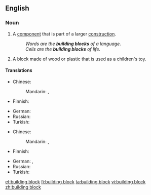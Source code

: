 ==English==

===Noun===
{{en-noun|head=[[building]] [[block]]}}

# A [[component]] that is part of a larger [[construction]].
#: ''Words are the '''building blocks''' of a language.''
#: ''Cells are the '''building blocks''' of life.''
# A block made of wood or plastic that is used as a children's toy.

====Translations====
{{trans-top|component that is part of a larger construction}}
* Chinese:
*: Mandarin: {{t+|cmn|基礎|sc=Hani}}, {{t+|cmn|基础|tr=jīchǔ|sc=Hani}}
* Finnish: {{t|fi|rakennusosa}}
{{trans-mid}}
* German: {{t+|de|Baustein|m}}
* Russian: {{t|ru|строительный блок|m|tr=stroítelʹnyj blok|sc=Cyrl}}
* Turkish: {{t+|tr|yapı taşı}}
{{trans-bottom}}

{{trans-top|block made of wood or plastic that is used as a children's toy}}
* Chinese:
*: Mandarin: {{t+|cmn|積木|sc=Hani}}, {{t+|cmn|积木|tr=jīmù|sc=Hani}}
* Finnish: {{t|fi|rakennuspalikka}}
{{trans-mid}}
* German: {{t+|de|Bauklotz|m}}, {{t|de|Spielbaustein|m}}
* Russian: {{t+|ru|кубик|m|tr=kúbik|sc=Cyrl}}
* Turkish: {{l/tr|inşaat kutusu}} {{t|tr|parçası}}
{{trans-bottom}}

[[et:building block]]
[[fi:building block]]
[[ta:building block]]
[[vi:building block]]
[[zh:building block]]
